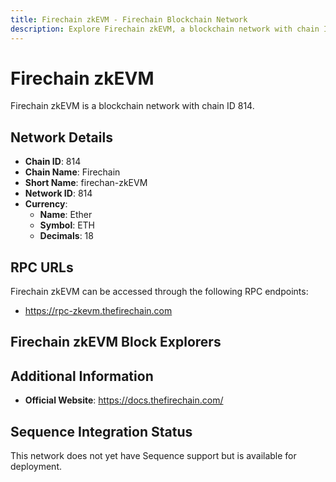 ```yaml
--- 
title: Firechain zkEVM - Firechain Blockchain Network
description: Explore Firechain zkEVM, a blockchain network with chain ID 814. Learn about its native currency, Ether, and how to interact with the network.
---
```


# Firechain zkEVM

Firechain zkEVM is a blockchain network with chain ID 814.

## Network Details

- **Chain ID**: 814
- **Chain Name**: Firechain
- **Short Name**: firechan-zkEVM
- **Network ID**: 814
- **Currency**: 
  - **Name**: Ether
  - **Symbol**: ETH
  - **Decimals**: 18

## RPC URLs

Firechain zkEVM can be accessed through the following RPC endpoints:

- https://rpc-zkevm.thefirechain.com

## Firechain zkEVM Block Explorers



## Additional Information

- **Official Website**: https://docs.thefirechain.com/

## Sequence Integration Status

This network does not yet have Sequence support but is available for deployment.
